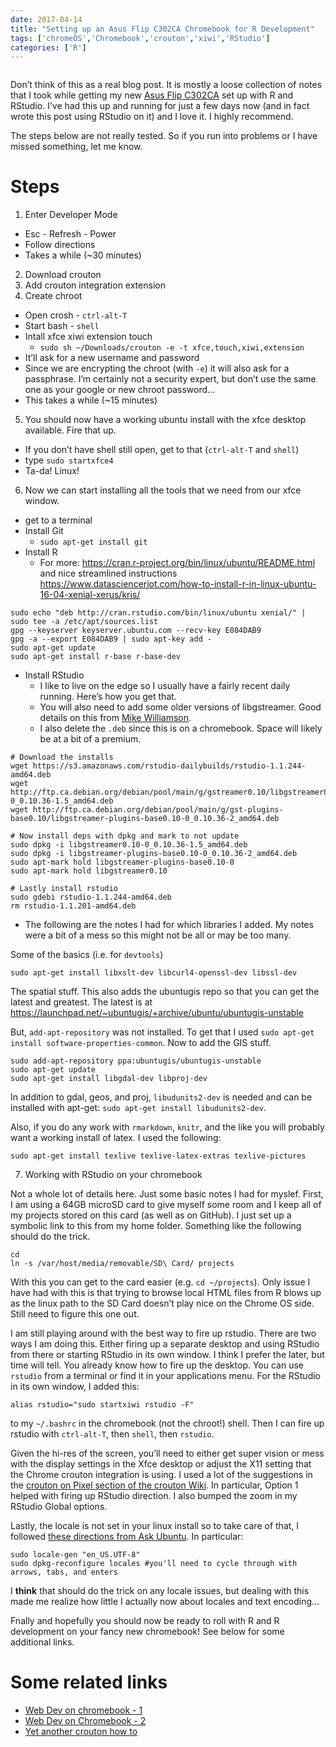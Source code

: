 ```yaml
---
date: 2017-04-14
title: "Setting up an Asus Flip C302CA Chromebook for R Development"
tags: ['chromeOS','Chromebook','crouton','xiwi','RStudio']
categories: ['R']
---
```


```r
```

Don't think of this as a real blog post.  It is mostly a loose collection of notes that I took while getting my new [Asus Flip C302CA](https://www.asus.com/us/Notebooks/ASUS-Chromebook-Flip-C302CA/) set up with R and RStudio.  I've had this up and running for just a few days now (and in fact wrote this post using RStudio on it) and I love it.  I highly recommend.  

The steps below are not really tested.  So if you run into problems or I have missed something, let me know.  

# Steps
1. Enter Developer Mode
  - Esc - Refresh - Power
  - Follow directions
  - Takes a while (~30 minutes)
2. Download crouton
3. Add crouton integration extension
4. Create chroot
  - Open crosh - `ctrl-alt-T`
  - Start bash - `shell`
  - Intall xfce xiwi extension touch
    - `sudo sh ~/Downloads/crouton -e -t xfce,touch,xiwi,extension`
  - It'll ask for a new username and password
  - Since we are encrypting the chroot (with `-e`) it will also ask for a passphrase. I'm certainly not a security expert, but don't use the same one as your google or new chroot password...
  - This takes a while (~15 minutes)
5. You should now have a working ubuntu install with the xfce desktop available.  Fire that up.
  - If you don't have shell still open, get to that (`ctrl-alt-T` and `shell`)
  - type `sudo startxfce4`
  - Ta-da!  Linux!
6. Now we can start installing all the tools that we need from our xfce window.
  - get to a terminal
  - Install Git
    - `sudo apt-get install git`
  - Install R
    - For more: <https://cran.r-project.org/bin/linux/ubuntu/README.html> and nice streamlined instructions  <https://www.datascienceriot.com/how-to-install-r-in-linux-ubuntu-16-04-xenial-xerus/kris/>

```
sudo echo "deb http://cran.rstudio.com/bin/linux/ubuntu xenial/" | sudo tee -a /etc/apt/sources.list
gpg --keyserver keyserver.ubuntu.com --recv-key E084DAB9
gpg -a --export E084DAB9 | sudo apt-key add -
sudo apt-get update
sudo apt-get install r-base r-base-dev
```
  - Install RStudio
    - I like to live on the edge so I usually have a fairly recent daily running.  Here's how you get that.
    - You will also need to add some older versions of libgstreamer.  Good details on this from [Mike Williamson](https://mikewilliamson.wordpress.com/2016/11/14/installing-r-studio-on-ubuntu-16-10/).
    - I also delete the `.deb` since this is on a chromebook.  Space will likely be at a bit of a premium.
    
```
# Download the installs
wget https://s3.amazonaws.com/rstudio-dailybuilds/rstudio-1.1.244-amd64.deb
wget http://ftp.ca.debian.org/debian/pool/main/g/gstreamer0.10/libgstreamer0.10-0_0.10.36-1.5_amd64.deb
wget http://ftp.ca.debian.org/debian/pool/main/g/gst-plugins-base0.10/libgstreamer-plugins-base0.10-0_0.10.36-2_amd64.deb
 
# Now install deps with dpkg and mark to not update
sudo dpkg -i libgstreamer0.10-0_0.10.36-1.5_amd64.deb
sudo dpkg -i libgstreamer-plugins-base0.10-0_0.10.36-2_amd64.deb
sudo apt-mark hold libgstreamer-plugins-base0.10-0
sudo apt-mark hold libgstreamer0.10

# Lastly install rstudio
sudo gdebi rstudio-1.1.244-amd64.deb
rm rstudio-1.1.201-amd64.deb
```
  - The following are the notes I had for which libraries I added.  My notes were a bit of a mess so this might not be all or may be too many.

Some of the basics (i.e. for `devtools`)

```
sudo apt-get install libxslt-dev libcurl4-openssl-dev libssl-dev
```

The spatial stuff.  This also adds the ubuntugis repo so that you can get the latest and greatest.  The latest is at <https://launchpad.net/~ubuntugis/+archive/ubuntu/ubuntugis-unstable>

But, `add-apt-repository` was not installed.  To get that I used `sudo apt-get install software-properties-common`.  Now to add the GIS stuff.

```
sudo add-apt-repository ppa:ubuntugis/ubuntugis-unstable
sudo apt-get update
sudo apt-get install libgdal-dev libproj-dev
```

In addition to gdal, geos, and proj, `libudunits2-dev` is needed and can be installed with apt-get: `sudo apt-get install libudunits2-dev`.

Also, if you do any work with `rmarkdown`, `knitr`, and the like you will probably want a working install of latex.  I used the following:

```
sudo apt-get install texlive texlive-latex-extras texlive-pictures
```

7. Working with RStudio on your chromebook

Not a whole lot of details here.  Just some basic notes I had for myslef.  First, I am using a 64GB microSD card to give myself some room and I keep all of my projects stored on this card (as well as on GitHub).  I just set up a symbolic link to this from my home folder.  Something like the following should do the trick.

```
cd 
ln -s /var/host/media/removable/SD\ Card/ projects
```
With this you can get to the card easier (e.g. `cd ~/projects`).  Only issue I have had with this is that trying to browse local HTML files from R blows up as the linux path to the SD Card doesn't play nice on the Chrome OS side.  Still need to figure this one out.

I am still playing around with the best way to fire up rstudio.  There are two ways I am doing this.  Either firing up a separate desktop and using RStudio from there or starting RStudio in its own window.  I think I prefer the later, but time will tell.  You already know how to fire up the desktop.  You can use `rstudio` from a terminal or find it in your applications menu. For the RStudio in its own window, I added this:

```
alias rstudio="sudo startxiwi rstudio -F"
```

to my `~/.bashrc` in the chromebook (not the chroot!) shell.  Then I can fire up rstudio with `ctrl-alt-T`, then `shell`, then  `rstudio`.

Given the hi-res of the screen, you'll need to either get super vision or mess with the display settings in the Xfce desktop or adjust the X11 setting that the Chrome crouton integration is using.  I used a lot of the suggestions in the [crouton on Pixel section of the crouton Wiki](https://github.com/dnschneid/crouton/wiki/Chromebook-Pixel).  In particular, Option 1 helped with firing up RStudio direction.  I also bumped the zoom in my RStudio Global options.

Lastly, the locale is not set in your linux install so to take care of that, I followed [these directions from Ask Ubuntu](https://askubuntu.com/questions/162391/how-do-i-fix-my-locale-issue).  In particular:

```
sudo locale-gen "en_US.UTF-8"
sudo dpkg-reconfigure locales #you'll need to cycle through with arrows, tabs, and enters
```
I **think** that should do the trick on any locale issues, but dealing with this made me realize how little I actually now about locales and text encoding...

Fnally and hopefully you should now be ready to roll with R and R development on your fancy new chromebook!  See below for some additional links.

# Some related links
- [Web Dev on chromebook - 1](https://medium.com/@martinmalinda/ultimate-guide-for-web-development-on-chromebook-part-1-crouton-2ec2e6bb2a2d)
- [Web Dev on Chromebook - 2](https://medium.com/@martinmalinda/ultimate-guide-for-web-development-on-chromebook-part-2-chromeos-tricks-and-workflows-4dfcc308d391)
- [Yet another crouton how to](https://www.codedonut.com/chromebook/install-crouton-chromebook/)

